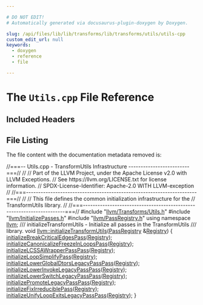```yaml
---

# DO NOT EDIT!
# Automatically generated via docusaurus-plugin-doxygen by Doxygen.

slug: /api/files/lib/lib/transforms/lib/transforms/utils/utils-cpp
custom_edit_url: null
keywords:
  - doxygen
  - reference
  - file

---
```





# The `Utils.cpp` File Reference

<DoxygenPage pluginConfig={pluginConfig}>



## Included Headers

<IncludesList>
<IncludesListItem
  filePath="llvm/Transforms/Utils.h"
  permalink="/docs/api/files/include/include/llvm/include/llvm/transforms/utils-h"
  isLocal="true" />
<IncludesListItem
  filePath="llvm/InitializePasses.h"
  permalink="/docs/api/files/include/include/llvm/initializepasses-h"
  isLocal="true" />
<IncludesListItem
  filePath="llvm/PassRegistry.h"
  permalink="/docs/api/files/include/include/llvm/passregistry-h"
  isLocal="true" />
</IncludesList>


## File Listing

The file content with the documentation metadata removed is:

<ProgramListing>

<Link id="l00001" /><CodeLine lineNumber="1"><span class="doxyHighlightComment">//===-- Utils.cpp - TransformUtils Infrastructure -------------------------===//</span></CodeLine>
<Link id="l00002" /><CodeLine lineNumber="2"><span class="doxyHighlightComment">//</span></CodeLine>
<Link id="l00003" /><CodeLine lineNumber="3"><span class="doxyHighlightComment">// Part of the LLVM Project, under the Apache License v2.0 with LLVM Exceptions.</span></CodeLine>
<Link id="l00004" /><CodeLine lineNumber="4"><span class="doxyHighlightComment">// See https://llvm.org/LICENSE.txt for license information.</span></CodeLine>
<Link id="l00005" /><CodeLine lineNumber="5"><span class="doxyHighlightComment">// SPDX-License-Identifier: Apache-2.0 WITH LLVM-exception</span></CodeLine>
<Link id="l00006" /><CodeLine lineNumber="6"><span class="doxyHighlightComment">//</span></CodeLine>
<Link id="l00007" /><CodeLine lineNumber="7"><span class="doxyHighlightComment">//===----------------------------------------------------------------------===//</span></CodeLine>
<Link id="l00008" /><CodeLine lineNumber="8"><span class="doxyHighlightComment">//</span></CodeLine>
<Link id="l00009" /><CodeLine lineNumber="9"><span class="doxyHighlightComment">// This file defines the common initialization infrastructure for the</span></CodeLine>
<Link id="l00010" /><CodeLine lineNumber="10"><span class="doxyHighlightComment">// TransformUtils library.</span></CodeLine>
<Link id="l00011" /><CodeLine lineNumber="11"><span class="doxyHighlightComment">//</span></CodeLine>
<Link id="l00012" /><CodeLine lineNumber="12"><span class="doxyHighlightComment">//===----------------------------------------------------------------------===//</span></CodeLine>
<Link id="l00013" /><CodeLine lineNumber="13"></CodeLine>
<Link id="l00014" /><CodeLine lineNumber="14"><span class="doxyHighlightPreprocessor">#include &quot;<a href="/docs/api/files/include/include/llvm/include/llvm/transforms/utils-h">llvm/Transforms/Utils.h</a>&quot;</span></CodeLine>
<Link id="l00015" /><CodeLine lineNumber="15"><span class="doxyHighlightPreprocessor">#include &quot;<a href="/docs/api/files/include/include/llvm/initializepasses-h">llvm/InitializePasses.h</a>&quot;</span></CodeLine>
<Link id="l00016" /><CodeLine lineNumber="16"><span class="doxyHighlightPreprocessor">#include &quot;<a href="/docs/api/files/include/include/llvm/passregistry-h">llvm/PassRegistry.h</a>&quot;</span></CodeLine>
<Link id="l00017" /><CodeLine lineNumber="17"></CodeLine>
<Link id="l00018" /><CodeLine lineNumber="18"><span class="doxyHighlightKeyword">using namespace </span><span class="doxyHighlight"><a href="/docs/api/namespaces/llvm">llvm</a>;</span></CodeLine>
<Link id="l00019" /><CodeLine lineNumber="19"></CodeLine>
<Link id="l00020" /><CodeLine lineNumber="20"><span class="doxyHighlightComment">/// initializeTransformUtils - Initialize all passes in the TransformUtils</span></CodeLine>
<Link id="l00021" /><CodeLine lineNumber="21"><span class="doxyHighlightComment">/// library.</span></CodeLine>
<Link id="l00022" /><CodeLine lineNumber="22" lineLink="/docs/api/namespaces/llvm/#af98ea1f8f3154f375a50d27ff05abc82"><span class="doxyHighlightKeywordType">void</span><span class="doxyHighlight"> <a href="/docs/api/namespaces/llvm/#af98ea1f8f3154f375a50d27ff05abc82">llvm::initializeTransformUtils</a>(<a href="/docs/api/classes/llvm/passregistry">PassRegistry</a> &amp;<a href="/docs/api/classes/llvm/registry">Registry</a>) &#123;</span></CodeLine>
<Link id="l00023" /><CodeLine lineNumber="23"><span class="doxyHighlight">  <a href="/docs/api/namespaces/llvm/#a764a371ef8c1c75e24e1459d0bc0537a">initializeBreakCriticalEdgesPass</a>(<a href="/docs/api/classes/llvm/registry">Registry</a>);</span></CodeLine>
<Link id="l00024" /><CodeLine lineNumber="24"><span class="doxyHighlight">  <a href="/docs/api/namespaces/llvm/#af5a100d23a19d030846c4d5cfd96ab20">initializeCanonicalizeFreezeInLoopsPass</a>(<a href="/docs/api/classes/llvm/registry">Registry</a>);</span></CodeLine>
<Link id="l00025" /><CodeLine lineNumber="25"><span class="doxyHighlight">  <a href="/docs/api/namespaces/llvm/#a1a2db0645857919a2a516055cbcb7c67">initializeLCSSAWrapperPassPass</a>(<a href="/docs/api/classes/llvm/registry">Registry</a>);</span></CodeLine>
<Link id="l00026" /><CodeLine lineNumber="26"><span class="doxyHighlight">  <a href="/docs/api/namespaces/llvm/#a502b3252234db2a5f6e55857b546f514">initializeLoopSimplifyPass</a>(<a href="/docs/api/classes/llvm/registry">Registry</a>);</span></CodeLine>
<Link id="l00027" /><CodeLine lineNumber="27"><span class="doxyHighlight">  <a href="/docs/api/namespaces/llvm/#a7950583043c424c49e7b5a97bee319d2">initializeLowerGlobalDtorsLegacyPassPass</a>(<a href="/docs/api/classes/llvm/registry">Registry</a>);</span></CodeLine>
<Link id="l00028" /><CodeLine lineNumber="28"><span class="doxyHighlight">  <a href="/docs/api/namespaces/llvm/#a1548d001c68d08c36e0d3fc13fed18c8">initializeLowerInvokeLegacyPassPass</a>(<a href="/docs/api/classes/llvm/registry">Registry</a>);</span></CodeLine>
<Link id="l00029" /><CodeLine lineNumber="29"><span class="doxyHighlight">  <a href="/docs/api/namespaces/llvm/#ae2ceda468f11a06c1d08b03295a33754">initializeLowerSwitchLegacyPassPass</a>(<a href="/docs/api/classes/llvm/registry">Registry</a>);</span></CodeLine>
<Link id="l00030" /><CodeLine lineNumber="30"><span class="doxyHighlight">  <a href="/docs/api/namespaces/llvm/#a5b41ac2e197304dc522897dc6f8cf76e">initializePromoteLegacyPassPass</a>(<a href="/docs/api/classes/llvm/registry">Registry</a>);</span></CodeLine>
<Link id="l00031" /><CodeLine lineNumber="31"><span class="doxyHighlight">  <a href="/docs/api/namespaces/llvm/#a94b6e173972f0b6be4e60d4158d140d3">initializeFixIrreduciblePass</a>(<a href="/docs/api/classes/llvm/registry">Registry</a>);</span></CodeLine>
<Link id="l00032" /><CodeLine lineNumber="32"><span class="doxyHighlight">  <a href="/docs/api/namespaces/llvm/#a4455548397b75e576bdba7e02b85d445">initializeUnifyLoopExitsLegacyPassPass</a>(<a href="/docs/api/classes/llvm/registry">Registry</a>);</span></CodeLine>
<Link id="l00033" /><CodeLine lineNumber="33"><span class="doxyHighlight">&#125;</span></CodeLine>

</ProgramListing>


</DoxygenPage>
